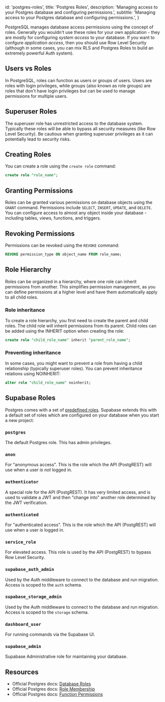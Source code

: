 
  id: 'postgres-roles',
  title: 'Postgres Roles',
  description: 'Managing access to your Postgres database and configuring permissions.',
  subtitle: 'Managing access to your Postgres database and configuring permissions.',
}

PostgreSQL manages database access permissions using the concept of roles. Generally you wouldn't use these roles for your own application - they are mostly for configuring _system access_ to your database. If you want to confgure _application access_, then you should use Row Level Security (although in some cases, you can mix RLS and Postgres Roles to build an extremely powerful Auth system).

## Users vs Roles

In PostgreSQL, roles can function as users or groups of users. Users are roles with login privileges, while groups (also known as role groups) are roles that don't have login privileges but can be used to manage permissions for multiple users.

## Superuser Roles

The superuser role has unrestricted access to the database system. Typically these roles will be able to bypass all security measures (like Row Level Security). Be cautious when granting superuser privileges as it can potentially lead to security risks.

## Creating Roles

You can create a role using the `create role` command:

```sql
create role "role_name";
```

## Granting Permissions

Roles can be granted various permissions on database objects using the `GRANT` command. Permissions include `SELECT`, `INSERT`, `UPDATE`, and `DELETE`. You can configure access to almost any object inside your database - including tables, views, functions, and triggers.

## Revoking Permissions

Permissions can be revoked using the `REVOKE` command:

```sql
REVOKE permission_type ON object_name FROM role_name;
```

## Role Hierarchy

Roles can be organized in a hierarchy, where one role can inherit permissions from another. This simplifies permission management, as you can define permissions at a higher level and have them automatically apply to all child roles.

### Role inheritance

To create a role hierarchy, you first need to create the parent and child roles. The child role will inherit permissions from its parent. Child roles can be added using the INHERIT option when creating the role:

```sql
create role "child_role_name" inherit "parent_role_name";
```

### Preventing inheritance

In some cases, you might want to prevent a role from having a child relationship (typically superuser roles). You can prevent inheritance relations using NOINHERIT:

```sql
alter role "child_role_name" noinherit;
```

## Supabase Roles

Postgres comes with a set of [predefined roles](https://www.postgresql.org/docs/current/predefined-roles.html). Supabase extends this with a default set of roles which are configured on your database when you start a new project:

### `postgres`

The default Postgres role. This has admin privileges.

### `anon`

For "anonymous access". This is the role which the API (PostgREST) will use when a user _is not_ logged in.

### `authenticator`

A special role for the API (PostgREST). It has very limited access, and is used to validate a JWT and then
"change into" another role determined by the JWT verification.

### `authenticated`

For "authenticated access". This is the role which the API (PostgREST) will use when a user _is_ logged in.

### `service_role`

For elevated access. This role is used by the API (PostgREST) to bypass Row Level Security.

### `supabase_auth_admin`

Used by the Auth middleware to connect to the database and run migration. Access is scoped to the `auth` schema.

### `supabase_storage_admin`

Used by the Auth middleware to connect to the database and run migration. Access is scoped to the `storage` schema.

### `dashboard_user`

For running commands via the Supabase UI.

### `supabase_admin`

Supabase Administrative role for maintaining your database.

## Resources

- Official Postgres docs: [Database Roles](https://www.postgresql.org/docs/current/database-roles.html)
- Official Postgres docs: [Role Membership](https://www.postgresql.org/docs/current/role-membership.html)
- Official Postgres docs: [Function Permissions](https://www.postgresql.org/docs/current/perm-functions.html)


